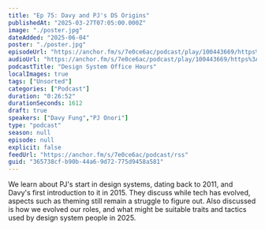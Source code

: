 ```yaml
---
title: "Ep 75: Davy and PJ's DS Origins"
publishedAt: "2025-03-27T07:05:00.000Z"
image: "./poster.jpg"
dateAdded: "2025-06-04"
poster: "./poster.jpg"
episodeUrl: "https://anchor.fm/s/7e0ce6ac/podcast/play/100443669/https%3A%2F%2Fd3ctxlq1ktw2nl.cloudfront.net%2Fstaging%2F2025-2-27%2Fda842957-d1e5-26a8-3ffa-a6860b18968e.mp3"
audioUrl: "https://anchor.fm/s/7e0ce6ac/podcast/play/100443669/https%3A%2F%2Fd3ctxlq1ktw2nl.cloudfront.net%2Fstaging%2F2025-2-27%2Fda842957-d1e5-26a8-3ffa-a6860b18968e.mp3"
podcastTitle: "Design System Office Hours"
localImages: true
tags: ["Unsorted"]
categories: ["Podcast"]
duration: "0:26:52"
durationSeconds: 1612
draft: true
speakers: ["Davy Fung","PJ Onori"]
type: "podcast"
season: null
episode: null
explicit: false
feedUrl: "https://anchor.fm/s/7e0ce6ac/podcast/rss"
guid: "365738cf-b90b-44a6-9d72-775d9458a581"
---
```

We learn about PJ's start in design systems, dating back to 2011, and Davy's first introduction to it in 2015. They discuss while tech has evolved, aspects such as theming still remain a struggle to figure out. Also discussed is how we evolved our roles, and what might be suitable traits and tactics used by design system people in 2025.
